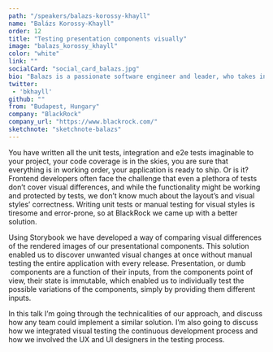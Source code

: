 ```yaml
---
path: "/speakers/balazs-korossy-khayll"
name: "Balázs Korossy-Khayll"
order: 12
title: "Testing presentation components visually"
image: "balazs_korossy_khayll"
color: "white"
link: ""
socialCard: "social_card_balazs.jpg"
bio: "Balazs is a passionate software engineer and leader, who takes inspiration from his studies in both computer science and industrial design. As a VP of engineering he’s responsible for a user experience and development team at BlackRock that delivers software products in the Aladdin platform."
twitter: 
 - 'bkhayll'
github: ""
from: "Budapest, Hungary"
company: "BlackRock"
company_url: "https://www.blackrock.com/"
sketchnote: "sketchnote-balazs"
---
```


You have written all the unit tests, integration and e2e tests imaginable to your project, your code coverage is in the skies,
you are sure that everything is in working order, your application is ready to ship. Or is it? Frontend developers often face
the challenge that even a plethora of tests don’t cover visual differences, and while the functionality might be working and
protected by tests, we don’t know much about the layout’s and visual styles’ correctness. Writing unit tests or manual testing
for visual styles is tiresome and error-prone, so at BlackRock we came up with a better solution.

Using Storybook we have developed a way of comparing visual differences of the rendered images of our presentational components.
This solution enabled us to discover unwanted visual changes at once without manual testing the entire application with every
release. Presentation, or dumb  components are a function of their inputs, from the components point of view, their state is
immutable, which enabled us to individually test the possible variations of the components, simply by providing them different inputs.

In this talk I’m going through the technicalities of our approach, and discuss how any team could implement a similar solution.
I’m also going to discuss how we integrated visual testing the continuous development process and how we involved the UX and UI
designers in the testing process.